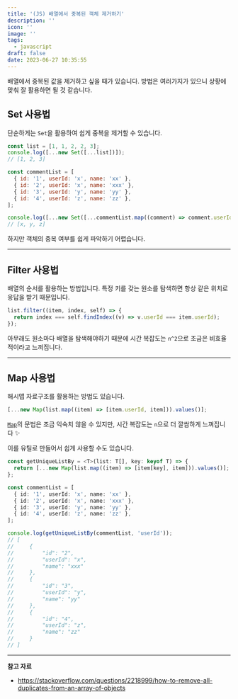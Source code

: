 ```yaml
---
title: '(JS) 배열에서 중복된 객체 제거하기'
description: ''
icon: ''
image: ''
tags:
  - javascript
draft: false
date: 2023-06-27 10:35:55
---
```


배열에서 중복된 값을 제거하고 싶을 때가 있습니다.
방법은 여러가지가 있으니 상황에 맞춰 잘 활용하면 될 것 같습니다.

## Set 사용법

단순하게는 `Set`을 활용하여 쉽게 중복을 제거할 수 있습니다.

```js
const list = [1, 1, 2, 2, 3];
console.log([...new Set([...list])]);
// [1, 2, 3]
```

```js
const commentList = [
  { id: '1', userId: 'x', name: 'xx' },
  { id: '2', userId: 'x', name: 'xxx' },
  { id: '3', userId: 'y', name: 'yy' },
  { id: '4', userId: 'z', name: 'zz' },
];

console.log([...new Set([...commentList.map((comment) => comment.userId)])]);
// [x, y, z]
```

하지만 객체의 중복 여부를 쉽게 파악하기 어렵습니다.

---

## Filter 사용법

배열의 순서를 활용하는 방법입니다.
특정 키를 갖는 원소를 탐색하면 항상 같은 위치로 응답을 받기 때문입니다.

```js
list.filter((item, index, self) => {
  return index === self.findIndex((v) => v.userId === item.userId);
});
```

아무래도 원소마다 배열을 탐색해야하기 때문에 시간 복잡도는 `n^2`으로 조금은 비효율적이라고 느껴집니다.

---

## Map 사용법

해시맵 자료구조를 활용하는 방법도 있습니다.

```js
[...new Map(list.map((item) => [item.userId, item])).values()];
```

[`Map`](https://developer.mozilla.org/ko/docs/Web/JavaScript/Reference/Global_Objects/Map/Map)의 문법은 조금 익숙치 않을 수 있지만,
시간 복잡도는 `n`으로 더 깔쌈하게 느껴집니다 ✨

이를 유틸로 만들어서 쉽게 사용할 수도 있습니다.

```ts
const getUniqueListBy = <T>(list: T[], key: keyof T) => {
  return [...new Map(list.map((item) => [item[key], item])).values()];
};
```

```ts
const commentList = [
  { id: '1', userId: 'x', name: 'xx' },
  { id: '2', userId: 'x', name: 'xxx' },
  { id: '3', userId: 'y', name: 'yy' },
  { id: '4', userId: 'z', name: 'zz' },
];

console.log(getUniqueListBy(commentList, 'userId'));
// [
//     {
//         "id": "2",
//         "userId": "x",
//         "name": "xxx"
//     },
//     {
//         "id": "3",
//         "userId": "y",
//         "name": "yy"
//     },
//     {
//         "id": "4",
//         "userId": "z",
//         "name": "zz"
//     }
// ]
```

---

**참고 자료**

- https://stackoverflow.com/questions/2218999/how-to-remove-all-duplicates-from-an-array-of-objects
